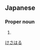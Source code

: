 ==Japanese==
{{ja-kanjitab|今|朝|治}}

===Proper noun===
{{ja-pos|proper|けさはる}}

# {{given name|male|lang=ja}}

[[Category:Japanese male given names|けさはる]]